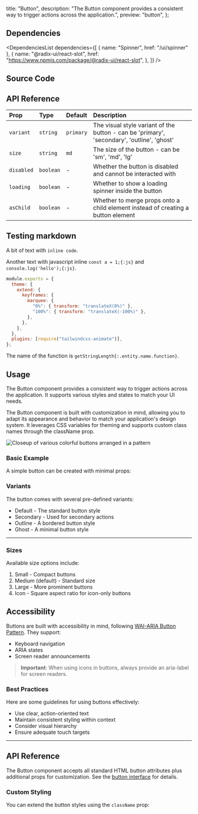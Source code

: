   title: "Button",
  description:
    "The Button component provides a consistent way to trigger actions across the application.",
  preview: "button",
};

## Dependencies

<DependenciesList
  dependencies={[
    { name: "Spinner", href: "/ui/spinner" },
    {
      name: "@radix-ui/react-slot",
      href: "https://www.npmjs.com/package/@radix-ui/react-slot",
    },
  ]}
/>

## Source Code

<SourceCode file="foundations/ui/button/button.tsx" expandable />

## API Reference

| Prop       | Type      | Default   | Description                                                                                |
| :--------- | :-------- | :-------- | :----------------------------------------------------------------------------------------- |
| `variant`  | `string`  | `primary` | The visual style variant of the button - can be 'primary', 'secondary', 'outline', 'ghost' |
| `size`     | `string`  | `md`      | The size of the button - can be 'sm', 'md', 'lg'                                           |
| `disabled` | `boolean` | -         | Whether the button is disabled and cannot be interacted with                               |
| `loading`  | `boolean` | -         | Whether to show a loading spinner inside the button                                        |
| `asChild`  | `boolean` | -         | Whether to merge props onto a child element instead of creating a button element           |

## Testing markdown

A bit of text with `inline code`.

Another text with javascript inline `const a = 1;{:js}` and `console.log('hello');{:js}`.

```js {6,7} showLineNumbers "exports" title="tailwind.config.js" caption="footer here"
module.exports = {
  theme: {
    extend: {
      keyframes: {
        marquee: {
          "0%": { transform: "translateX(0%)" },
          "100%": { transform: "translateX(-100%)" },
        },
      },
    },
  },
  plugins: [require("tailwindcss-animate")],
};
```

The name of the function is `getStringLength{:.entity.name.function}`.

## Usage

The Button component provides a consistent way to trigger actions across the application. It supports various styles and states to match your UI needs.

The Button component is built with customization in mind, allowing you to adapt its appearance and behavior to match your application's design system. It leverages CSS variables for theming and supports custom class names through the className prop.

![Closeup of various colorful buttons arranged in a pattern](https://images.unsplash.com/photo-1572044162444-ad60f128bdea?auto=format&fit=crop&q=80)

### Basic Example

A simple button can be created with minimal props:

<Preview slug="button" />

### Variants

The button comes with several pre-defined variants:

- Default - The standard button style
- Secondary - Used for secondary actions
- Outline - A bordered button style
- Ghost - A minimal button style

---

### Sizes

Available size options include:

1. Small - Compact buttons
2. Medium (default) - Standard size
3. Large - More prominent buttons
4. Icon - Square aspect ratio for icon-only buttons

## Accessibility

Buttons are built with accessibility in mind, following [WAI-ARIA Button Pattern](https://www.w3.org/WAI/ARIA/apg/patterns/button/). They support:

- Keyboard navigation
- ARIA states
- Screen reader announcements

> **Important**: When using icons in buttons, always provide an aria-label for screen readers.

### Best Practices

Here are some guidelines for using buttons effectively:

- Use clear, action-oriented text
- Maintain consistent styling within context
- Consider visual hierarchy
- Ensure adequate touch targets

---

## API Reference

The Button component accepts all standard HTML button attributes plus additional props for customization. See the [button interface](#button-interface) for details.

### Custom Styling

You can extend the button styles using the `className` prop:
